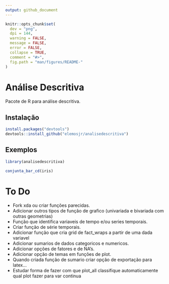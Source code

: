 ```yaml
---
output: github_document
---
```


<!-- README.md foi gerado por README.Rmd -->

```r
knitr::opts_chunk$set(
  dev = "png",
  dpi = 144,
  warning = FALSE,
  message = FALSE,
  error = FALSE,
  collapse = TRUE,
  comment = "#>",
  fig.path = "man/figures/README-"
)
```

# Análise Descritiva
Pacote de R para análise descritiva.

## Instalação
```r
install.packages("devtools")
devtools::install_github("elemosjr/analisedescritiva")
```

## Exemplos

```r
library(analisedescritiva)

conjunta_bar_cd(iris)
```

# To Do

- Fork xda ou criar funções parecidas.
- Adicionar outros tipos de função de grafico (univariada e bivariada com outras geometrias)
- Função que identifica variaveis de tempo e/ou series temporais.
- Criar função de série temporais.
- Adicionar função que cria grid de fact_wraps a partir de uma dada variavel
- Adicionar sumarios de dados categoricos e numericos.
- Adicionar opções de fatores e de NA's.
- Adicionar opção de temas em funções de plot.
- Quando criada função de sumario criar opção de exportação para latex...
- Estudar forma de fazer com que plot_all classifique automaticamente qual plot fazer para var continua
